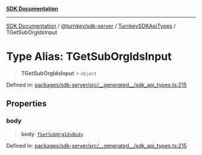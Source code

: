 [**SDK Documentation**](../../../../../README.mdx)

***

[SDK Documentation](../../../../../packages.mdx) / [@turnkey/sdk-server](../../../README.mdx) / [TurnkeySDKApiTypes](../README.mdx) / TGetSubOrgIdsInput

# Type Alias: TGetSubOrgIdsInput

> **TGetSubOrgIdsInput** = `object`

Defined in: [packages/sdk-server/src/\_\_generated\_\_/sdk\_api\_types.ts:215](https://github.com/tkhq/sdk/blob/e1b1a69bdd608320aaf03cc2dbbf68dc0c52b28d/packages/sdk-server/src/__generated__/sdk_api_types.ts#L215)

## Properties

### body

> **body**: [`TGetSubOrgIdsBody`](TGetSubOrgIdsBody.mdx)

Defined in: [packages/sdk-server/src/\_\_generated\_\_/sdk\_api\_types.ts:215](https://github.com/tkhq/sdk/blob/e1b1a69bdd608320aaf03cc2dbbf68dc0c52b28d/packages/sdk-server/src/__generated__/sdk_api_types.ts#L215)
